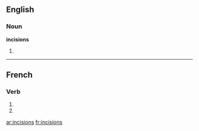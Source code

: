 ==English==

===Noun===
'''incisions'''

# {{plural of|[[incision]]}}

----

==French==

===Verb===
{{fr-verb-form}}

# {{conjugation of|inciser||1|p|imperf|ind|lang=fr}}
# {{conjugation of|inciser||1|p|pres|sub|lang=fr}}


[[ar:incisions]]
[[fr:incisions]]